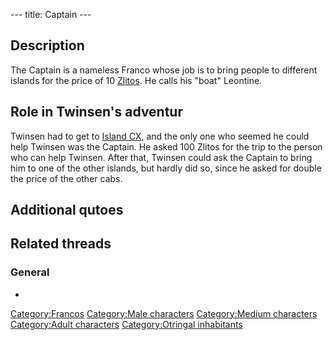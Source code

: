 ---
title: Captain
---

{{Character|
Name=Captain|
Image=KCAPITAI.jpg|
Race=[[Franco]]|
Gender=Male|
Size=Medium|
Age=Adult}}

{{Quote|
Quote=Hmmm...Maybe yes, maybe no, maybe both...Might be able to tell you something about it...expensive though...maybe 100 Zlitos...and maybe 'cause it's you...|
Character=Captain}}

==Description==
The Captain is a nameless Franco whose job is to bring people to different islands for the price of 10 [[Zlitos]]. He calls his "boat" Leontine.

==Role in Twinsen's adventur==
Twinsen had to get to [[Island CX]], and the only one who seemed he could help Twinsen was the Captain. He asked 100 Zlitos for the trip to the person who can help Twinsen. After that, Twinsen could ask the Captain to bring him to one of the other islands, but hardly did so, since he asked for double the price of the other cabs.

==Additional qutoes==
{{Quote|
Quote=I do know a dude who came back. These days, he sells souvenirs on Celebration Island. Might be able to take you to him....Oh well, for you, it's a freebie! Welcome aboard Leontine, my cab!!|
Character=Captain}}
{{Quote|
Quote=That's it, my man, it's here. You'll find him easily, he sells souvenirs.|
Character=Captain}}
{{Quote|
Quote=If you want, mate, you can climb aboard my Leontine and I'll take you to someplace for 10 Zlitos. OK then? Where to?|
Character=Captain}}
{{Quote|
Quote=Hmmm...Nobody wants to go there these days, it's way to risky. They say monsters have come out of the gas over there. Try the Captain, he's the old nut at the very end of the pier. He's the only one who'd take you!|
Character=[[Wannie]] in [[Rick's Café]]}}

==Related threads==
===General===
* {{thread|id=674|title=Another quote..}}

[[Category:Francos]]
[[Category:Male characters]]
[[Category:Medium characters]]
[[Category:Adult characters]]
[[Category:Otringal inhabitants]]